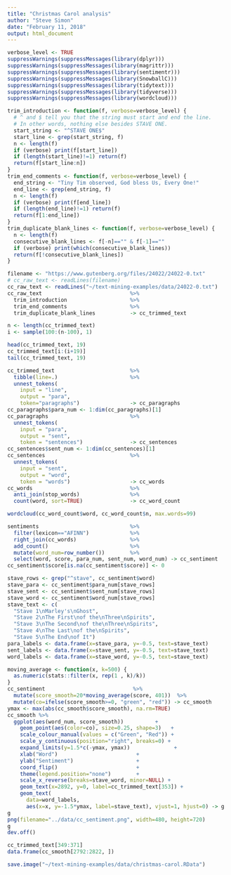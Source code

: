 ```yaml
---
title: "Christmas Carol analysis"
author: "Steve Simon"
date: "February 11, 2018"
output: html_document
---
```


```r
verbose_level <- TRUE
suppressWarnings(suppressMessages(library(dplyr)))
suppressWarnings(suppressMessages(library(magrittr)))
suppressWarnings(suppressMessages(library(sentimentr)))
suppressWarnings(suppressMessages(library(SnowballC)))
suppressWarnings(suppressMessages(library(tidytext)))
suppressWarnings(suppressMessages(library(tidyverse)))
suppressWarnings(suppressMessages(library(wordcloud)))
```

```r
trim_introduction <- function(f, verbose=verbose_level) {
  # ^ and $ tell you that the string must start and end the line.
  # In other words, nothing else besides STAVE ONE.
  start_string <- "^STAVE ONE$"
  start_line <- grep(start_string, f)
  n <- length(f)
  if (verbose) print(f[start_line])
  if (length(start_line)!=1) return(f)
  return(f[start_line:n])
}
trim_end_comments <- function(f, verbose=verbose_level) {
  end_string <- "Tiny Tim observed, God bless Us, Every One!"
  end_line <- grep(end_string, f)
  n <- length(f)
  if (verbose) print(f[end_line])
  if (length(end_line)!=1) return(f)
  return(f[1:end_line])
}
trim_duplicate_blank_lines <- function(f, verbose=verbose_level) {
  n <- length(f)
  consecutive_blank_lines <- f[-n]=="" & f[-1]==""
  if (verbose) print(which(consecutive_blank_lines))
  return(f[!consecutive_blank_lines])
}
```

```r
filename <- "https://www.gutenberg.org/files/24022/24022-0.txt"
# cc_raw_text <- readLines(filename)
cc_raw_text <- readLines("~/text-mining-examples/data/24022-0.txt")
cc_raw_text                            %>%
  trim_introduction                    %>%
  trim_end_comments                    %>%
  trim_duplicate_blank_lines           -> cc_trimmed_text
```

```r
n <- length(cc_trimmed_text)
i <- sample(100:(n-100), 1)

head(cc_trimmed_text, 19)
cc_trimmed_text[i:(i+19)]
tail(cc_trimmed_text, 19)
```

```r
cc_trimmed_text                        %>%
  tibble(line=.)                       %>%
  unnest_tokens(
    input = "line",
    output = "para",
    token="paragraphs")                -> cc_paragraphs
cc_paragraphs$para_num <- 1:dim(cc_paragraphs)[1]
cc_paragraphs                          %>%
  unnest_tokens(
    input = "para",
    output = "sent",
    token = "sentences")               -> cc_sentences
cc_sentences$sent_num <- 1:dim(cc_sentences)[1]
cc_sentences                           %>%
  unnest_tokens(
    input = "sent",
    output = "word",
    token = "words")                   -> cc_words
cc_words                               %>%
  anti_join(stop_words)                %>%
  count(word, sort=TRUE)               -> cc_word_count
```

```r
wordcloud(cc_word_count$word, cc_word_count$n, max.words=99)
```

```r
sentiments                             %>%
  filter(lexicon=="AFINN")             %>%
  right_join(cc_words)                 %>%
  add_count()                          %>%
  mutate(word_num=row_number())        %>%
  select(word, score, para_num, sent_num, word_num) -> cc_sentiment
cc_sentiment$score[is.na(cc_sentiment$score)] <- 0
```

```r
stave_rows <- grep("^stave", cc_sentiment$word)
stave_para <- cc_sentiment$para_num[stave_rows]
stave_sent <- cc_sentiment$sent_num[stave_rows]
stave_word <- cc_sentiment$word_num[stave_rows]
stave_text <- c(
  "Stave 1\nMarley's\nGhost", 
  "Stave 2\nThe First\nof the\nThree\nSpirits",
  "Stave 3\nThe Second\nof the\nThree\nSpirits",
  "Stave 4\nThe Last\nof the\nSpirits",
  "Stave 5\nThe End\nof It")
para_labels <- data.frame(x=stave_para, y=-0.5, text=stave_text)
sent_labels <- data.frame(x=stave_sent, y=-0.5, text=stave_text)
word_labels <- data.frame(x=stave_word, y=-0.5, text=stave_text)
```

```r
moving_average <- function(x, k=500) {
  as.numeric(stats::filter(x, rep(1 , k)/k))
}
cc_sentiment                            %>%
  mutate(score_smooth=20*moving_average(score, 401))  %>%
  mutate(co=ifelse(score_smooth>=0, "green", "red")) -> cc_smooth
ymax <- max(abs(cc_smooth$score_smooth), na.rm=TRUE)
cc_smooth %>%
  ggplot(aes(word_num, score_smooth))          +
    geom_point(aes(color=co), size=0.25, shape=3)   +
    scale_colour_manual(values = c("Green", "Red")) +
    scale_y_continuous(position="right", breaks=0) +
    expand_limits(y=1.5*c(-ymax, ymax))              +
    xlab("Word")                         +
    ylab("Sentiment")                    +
    coord_flip()                         +
    theme(legend.position="none")        +
    scale_x_reverse(breaks=stave_word, minor=NULL) +
    geom_text(x=2892, y=0, label=cc_trimmed_text[353]) +
    geom_text(
      data=word_labels,
      aes(x=x, y=-1.5*ymax, label=stave_text), vjust=1, hjust=0) -> g
g
png(filename="../data/cc_sentiment.png", width=480, height=720)
g
dev.off()
```

```r
cc_trimmed_text[349:371]
data.frame(cc_smooth[2792:2822, ])
```

```r
save.image("~/text-mining-examples/data/christmas-carol.RData")
```